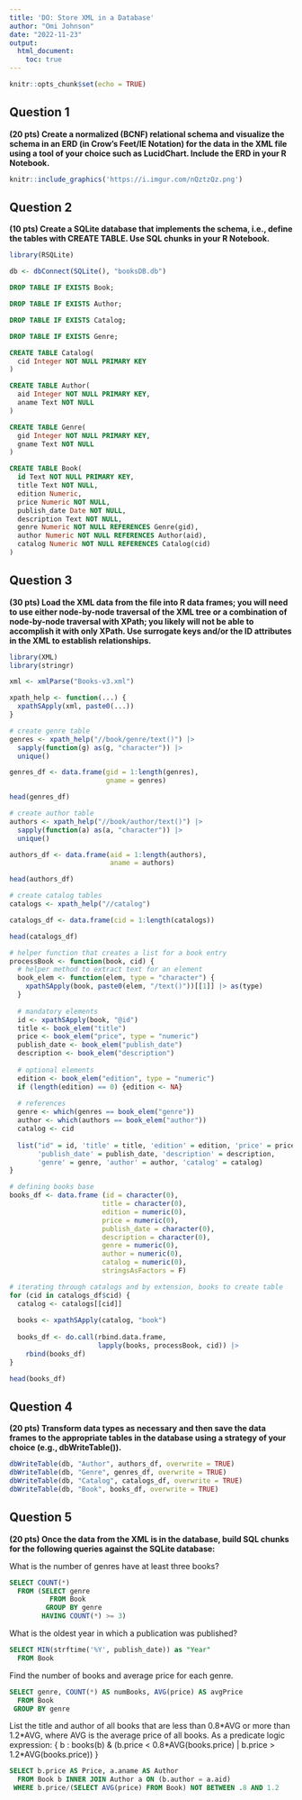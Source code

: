 ```yaml
---
title: 'DO: Store XML in a Database'
author: "Omi Johnson"
date: "2022-11-23"
output: 
  html_document:
    toc: true
---
```


```r
knitr::opts_chunk$set(echo = TRUE)
```

## Question 1

**(20 pts) Create a normalized (BCNF) relational schema and visualize the schema in an ERD (in Crow's Feet/IE Notation) for the data in the XML file using a tool of your choice such as LucidChart. Include the ERD in your R Notebook.**

```r
knitr::include_graphics('https://i.imgur.com/nQztzQz.png')
```

## Question 2

**(10 pts) Create a SQLite database that implements the schema, i.e., define the tables with CREATE TABLE. Use SQL chunks in your R Notebook.**

```r
library(RSQLite)

db <- dbConnect(SQLite(), "booksDB.db")
```

```sql
DROP TABLE IF EXISTS Book;
```
```sql
DROP TABLE IF EXISTS Author;
```
```sql
DROP TABLE IF EXISTS Catalog;
```
```sql
DROP TABLE IF EXISTS Genre;
```

```sql
CREATE TABLE Catalog(
  cid Integer NOT NULL PRIMARY KEY
)
```

```sql
CREATE TABLE Author(
  aid Integer NOT NULL PRIMARY KEY,
  aname Text NOT NULL
)
```

```sql
CREATE TABLE Genre(
  gid Integer NOT NULL PRIMARY KEY,
  gname Text NOT NULL
)
```

```sql
CREATE TABLE Book(
  id Text NOT NULL PRIMARY KEY,
  title Text NOT NULL, 
  edition Numeric, 
  price Numeric NOT NULL,
  publish_date Date NOT NULL,
  description Text NOT NULL, 
  genre Numeric NOT NULL REFERENCES Genre(gid), 
  author Numeric NOT NULL REFERENCES Author(aid), 
  catalog Numeric NOT NULL REFERENCES Catalog(cid)
)
```

## Question 3

**(30 pts) Load the XML data from the file into R data frames; you will need to use either node-by-node traversal of the XML tree or a combination of node-by-node traversal with XPath; you likely will not be able to accomplish it with only XPath. Use surrogate keys and/or the ID attributes in the XML to establish relationships.**

```r
library(XML)
library(stringr)

xml <- xmlParse("Books-v3.xml")

xpath_help <- function(...) {
  xpathSApply(xml, paste0(...))
}
```

```r
# create genre table
genres <- xpath_help("//book/genre/text()") |> 
  sapply(function(g) as(g, "character")) |>
  unique()

genres_df <- data.frame(gid = 1:length(genres), 
                        gname = genres)

head(genres_df)
```

```r
# create author table
authors <- xpath_help("//book/author/text()") |> 
  sapply(function(a) as(a, "character")) |>
  unique()

authors_df <- data.frame(aid = 1:length(authors), 
                         aname = authors)

head(authors_df)
```

```r
# create catalog tables
catalogs <- xpath_help("//catalog")

catalogs_df <- data.frame(cid = 1:length(catalogs))

head(catalogs_df)
```

```r
# helper function that creates a list for a book entry 
processBook <- function(book, cid) {
  # helper method to extract text for an element
  book_elem <- function(elem, type = "character") {
    xpathSApply(book, paste0(elem, "/text()"))[[1]] |> as(type)
  }
  
  # mandatory elements
  id <- xpathSApply(book, "@id")
  title <- book_elem("title")
  price <- book_elem("price", type = "numeric")
  publish_date <- book_elem("publish_date")
  description <- book_elem("description")
  
  # optional elements
  edition <- book_elem("edition", type = "numeric")
  if (length(edition) == 0) {edition <- NA}
  
  # references
  genre <- which(genres == book_elem("genre"))
  author <- which(authors == book_elem("author"))
  catalog <- cid
  
  list("id" = id, 'title' = title, 'edition' = edition, 'price' = price, 
       'publish_date' = publish_date, 'description' = description, 
       'genre' = genre, 'author' = author, 'catalog' = catalog)
}

# defining books base
books_df <- data.frame (id = character(0),
                       title = character(0),
                       edition = numeric(0),
                       price = numeric(0),
                       publish_date = character(0),
                       description = character(0),
                       genre = numeric(0),
                       author = numeric(0), 
                       catalog = numeric(0), 
                       stringsAsFactors = F)

# iterating through catalogs and by extension, books to create table
for (cid in catalogs_df$cid) {
  catalog <- catalogs[[cid]]
  
  books <- xpathSApply(catalog, "book")
  
  books_df <- do.call(rbind.data.frame, 
                      lapply(books, processBook, cid)) |>
    rbind(books_df)
}

head(books_df)
```

## Question 4

**(20 pts) Transform data types as necessary and then save the data frames to the appropriate tables in the database using a strategy of your choice (e.g., dbWriteTable()).**

```r
dbWriteTable(db, "Author", authors_df, overwrite = TRUE)
dbWriteTable(db, "Genre", genres_df, overwrite = TRUE)
dbWriteTable(db, "Catalog", catalogs_df, overwrite = TRUE)
dbWriteTable(db, "Book", books_df, overwrite = TRUE)
```

## Question 5

**(20 pts) Once the data from the XML is in the database, build SQL chunks for the following queries against the SQLite database:**

What is the number of genres have at least three books?

```sql
SELECT COUNT(*)
  FROM (SELECT genre 
          FROM Book
         GROUP BY genre
        HAVING COUNT(*) >= 3)
```


What is the oldest year in which a publication was published?

```sql
SELECT MIN(strftime('%Y', publish_date)) as "Year"
  FROM Book
```

Find the number of books and average price for each genre.

```sql
SELECT genre, COUNT(*) AS numBooks, AVG(price) AS avgPrice
  FROM Book
 GROUP BY genre
```

List the title and author of all books that are less than 0.8\*AVG or more than 1.2\*AVG, where AVG is the average price of all books. As a predicate logic expression: \{ b : books(b) & (b.price < 0.8\*AVG(books.price) | b.price > 1.2*AVG(books.price)) \}

```sql
SELECT b.price AS Price, a.aname AS Author
  FROM Book b INNER JOIN Author a ON (b.author = a.aid)
 WHERE b.price/(SELECT AVG(price) FROM Book) NOT BETWEEN .8 AND 1.2
```








